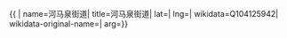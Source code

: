 {{ {{{1|PRC admin/showdata}}}|
name=河马泉街道|
title=河马泉街道|
lat=|
lng=|
wikidata=Q104125942|
wikidata-original-name=|
arg={{{arg|}}}}}